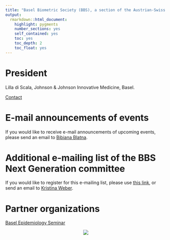 ```yaml
---
title: "Basel Biometric Society (BBS), a section of the Austrian-Swiss region of the international biometric society (ROeS)"
output: 
  rmarkdown::html_document:
    highlight: pygments
    number_sections: yes
    self_contained: yes
    toc: yes
    toc_depth: 2
    toc_float: yes
---
```


# President
 
Lilla di Scala, Johnson & Johnson Innovative Medicine, Basel.

[Contact](mailto:info@bbsbasel.ch)

# E-mail announcements of events
 
If you would like to receive e-mail announcements of upcoming events, please send an email to [Bibiana Blatna](mailto:bibiana.blatna@novartis.com).

# Additional e-mailing list of the BBS Next Generation committee
 
If you would like to register for this e-mailing list, please use [this link](https://docs.google.com/forms/d/e/1FAIpQLSfx-0nVHJ6sm9ts-JF46kgV9cnb9i_klk7aD5Tf5lDBRkEEzw/viewform), or send an email to [Kristina Weber](mailto:kristina.weber@roche.com).

# Partner organizations

[Basel Epidemiology Seminar](https://baselepiseminar.github.io/home/index.html)

<center>![](bbs_logo.gif)</center>

